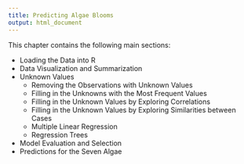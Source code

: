```yaml
---
title: Predicting Algae Blooms
output: html_document
---
```



This chapter contains the following main sections:


<!-- loadData.Rnw --> 
- Loading the Data into R
<!-- vizSum.Rnw --> 
- Data Visualization and Summarization
<!-- Unknown.Rnw --> 
- Unknown Values
    + Removing the Observations with Unknown Values
    + Filling in the Unknowns with the Most Frequent Values
    + Filling in the Unknown Values by Exploring Correlations
    + Filling in the Unknown Values by Exploring Similarities between Cases
<!-- LinRegr.Rnw --> 
    + Multiple Linear Regression
<!-- RTs.Rnw --> 
    + Regression Trees
<!-- EvalAndSel.Rnw --> 
- Model Evaluation and Selection
<!-- Preds.Rnw --> 
- Predictions for the Seven Algae
